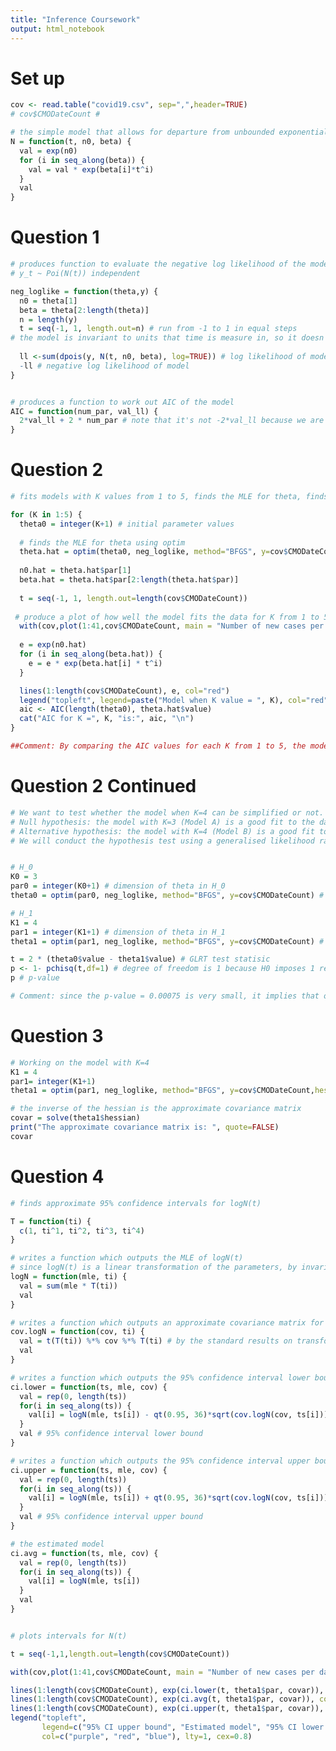 ```yaml
---
title: "Inference Coursework"
output: html_notebook
---
```



# Set up
```r
cov <- read.table("covid19.csv", sep=",",header=TRUE)
# cov$CMODateCount #

# the simple model that allows for departure from unbounded exponential growth
N = function(t, n0, beta) {
  val = exp(n0)
  for (i in seq_along(beta)) {
    val = val * exp(beta[i]*t^i)
  }
  val
}
```


# Question 1
```r
# produces function to evaluate the negative log likelihood of the model
# y_t ~ Poi(N(t)) independent

neg_loglike = function(theta,y) {
  n0 = theta[1]
  beta = theta[2:length(theta)]
  n = length(y)
  t = seq(-1, 1, length.out=n) # run from -1 to 1 in equal steps
# the model is invariant to units that time is measure in, so it doesn't matter if time is measure in seconds, days, or months.
  
  ll <-sum(dpois(y, N(t, n0, beta), log=TRUE)) # log likelihood of model
  -ll # negative log likelihood of model
}


# produces a function to work out AIC of the model
AIC = function(num_par, val_ll) {
  2*val_ll + 2 * num_par # note that it's not -2*val_ll because we are working with negative log likelihood
}
```


# Question 2
```r
# fits models with K values from 1 to 5, finds the MLE for theta, finds AIC for each model

for (K in 1:5) {
  theta0 = integer(K+1) # initial parameter values
  
  # finds the MLE for theta using optim
  theta.hat = optim(theta0, neg_loglike, method="BFGS", y=cov$CMODateCount)
  
  n0.hat = theta.hat$par[1]
  beta.hat = theta.hat$par[2:length(theta.hat$par)]
  
  t = seq(-1, 1, length.out=length(cov$CMODateCount))
  
 # produce a plot of how well the model fits the data for K from 1 to 5
  with(cov,plot(1:41,cov$CMODateCount, main = "Number of new cases per day from 31/01/2020 to 11/03/2020",xlab = "Day No.", ylab = "Number of new cases"))
  
  e = exp(n0.hat)
  for (i in seq_along(beta.hat)) {
    e = e * exp(beta.hat[i] * t^i)
  }

  lines(1:length(cov$CMODateCount), e, col="red")
  legend("topleft", legend=paste("Model when K value = ", K), col="red", lty=1:2, cex=0.8)
  aic <- AIC(length(theta0), theta.hat$value)
  cat("AIC for K =", K, "is:", aic, "\n")
}

##Comment: By comparing the AIC values for each K from 1 to 5, the model with K=4 (i.e. 5 parameters) is the best model because it has the lowest AIC value. By minimising AIC, we minimise the Kullback-Leibler divergence. This implies the model with K=4 is the model that is the closest to the true model in the probabilistic average sense. 
```


# Question 2 Continued
```r
# We want to test whether the model when K=4 can be simplified or not.
# Null hypothesis: the model with K=3 (Model A) is a good fit to the data
# Alternative hypothesis: the model with K=4 (Model B) is a good fit to the data
# We will conduct the hypothesis test using a generalised likelihood ratio statistic (GLRT) because Model A is nested in Model B. In addition, GLRT generalises the Neyman-Pearson test statistic which is the most powerful in simple hypotheses setting.


# H_0
K0 = 3 
par0 = integer(K0+1) # dimension of theta in H_0
theta0 = optim(par0, neg_loglike, method="BFGS", y=cov$CMODateCount) # MLE for theta when K=3

# H_1
K1 = 4
par1 = integer(K1+1) # dimension of theta in H_1
theta1 = optim(par1, neg_loglike, method="BFGS", y=cov$CMODateCount) # MLE for theta when K=4

t = 2 * (theta0$value - theta1$value) # GLRT test statisic
p <- 1- pchisq(t,df=1) # degree of freedom is 1 because H0 imposes 1 restriction on the parameter vector
p # p-value

# Comment: since the p-value = 0.00075 is very small, it implies that our data is not very consistent with H0 being true. Therefore, there is very strong evidence of rejecting H0. This implies the model when K=4 cannot be simplified further.  
```


# Question 3
```r
# Working on the model with K=4
K1 = 4
par1= integer(K1+1)
theta1 = optim(par1, neg_loglike, method="BFGS", y=cov$CMODateCount,hessian=TRUE)

# the inverse of the hessian is the approximate covariance matrix
covar = solve(theta1$hessian)
print("The approximate covariance matrix is: ", quote=FALSE)
covar
```


# Question 4
```r

# finds approximate 95% confidence intervals for logN(t)

T = function(ti) {
  c(1, ti^1, ti^2, ti^3, ti^4)
}

# writes a function which outputs the MLE of logN(t)
# since logN(t) is a linear transformation of the parameters, by invariance under bijective reparameterization, the MLE of logN(t) is the linear transformation of the MLE for each parameter.
logN = function(mle, ti) {
  val = sum(mle * T(ti))
  val
}

# writes a function which outputs an approximate covariance matrix for logN(t)
cov.logN = function(cov, ti) {
  val = t(T(ti)) %*% cov %*% T(ti) # by the standard results on transformation of covariance matrix that cov(AX) = Acov(X)t(A) where X is a random variable and A is a constant matrix with correct dimensions
  val
}

# writes a function which outputs the 95% confidence interval lower bound
ci.lower = function(ts, mle, cov) {
  val = rep(0, length(ts))
  for(i in seq_along(ts)) {
    val[i] = logN(mle, ts[i]) - qt(0.95, 36)*sqrt(cov.logN(cov, ts[i])) 
  }
  val # 95% confidence interval lower bound
}

# writes a function which outputs the 95% confidence interval upper bound
ci.upper = function(ts, mle, cov) {
  val = rep(0, length(ts))
  for(i in seq_along(ts)) {
    val[i] = logN(mle, ts[i]) + qt(0.95, 36)*sqrt(cov.logN(cov, ts[i]))
  }
  val # 95% confidence interval upper bound
}

# the estimated model
ci.avg = function(ts, mle, cov) {
  val = rep(0, length(ts))
  for(i in seq_along(ts)) {
    val[i] = logN(mle, ts[i])
  }
  val
}


# plots intervals for N(t)

t = seq(-1,1,length.out=length(cov$CMODateCount))

with(cov,plot(1:41,cov$CMODateCount, main = "Number of new cases per day from 31/01/2020 to 11/03/2020",xlab = "Day No.", ylab = "Number of new cases"))

lines(1:length(cov$CMODateCount), exp(ci.lower(t, theta1$par, covar)), col="blue")
lines(1:length(cov$CMODateCount), exp(ci.avg(t, theta1$par, covar)), col="red")
lines(1:length(cov$CMODateCount), exp(ci.upper(t, theta1$par, covar)), col="purple")
legend("topleft", 
       legend=c("95% CI upper bound", "Estimated model", "95% CI lower bound"), 
       col=c("purple", "red", "blue"), lty=1, cex=0.8)
```












